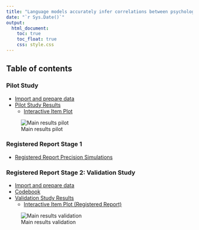 ```yaml
---
title: "Language models accurately infer correlations between psychological items and scales from text alone"
date: "`r Sys.Date()`"
output: 
  html_document:
    toc: true
    toc_float: true
    css: style.css 
---
```


## Table of contents

### Pilot Study
- [Import and prepare data](docs/1_vector_to_cosine.html)
- [Pilot Study Results](docs/validation_study.html)
  - [Interactive Item Plot](docs/2_interactive_item_plot.html)

![Main results pilot](Figure_pilot.png)

### Registered Report Stage 1
- [Registered Report Precision Simulations](docs/3_rr_precision_simulations.html)
 
### Registered Report Stage 2: Validation Study
- [Import and prepare data](docs/1_import_validation_study.html)
- [Codebook](docs/codebook.html)
- [Validation Study Results](docs/validation_study.html)
  - [Interactive Item Plot (Registered Report)](docs/2_interactive_item_plot_rr.html)


![Main results validation](Figure_rr.png)
